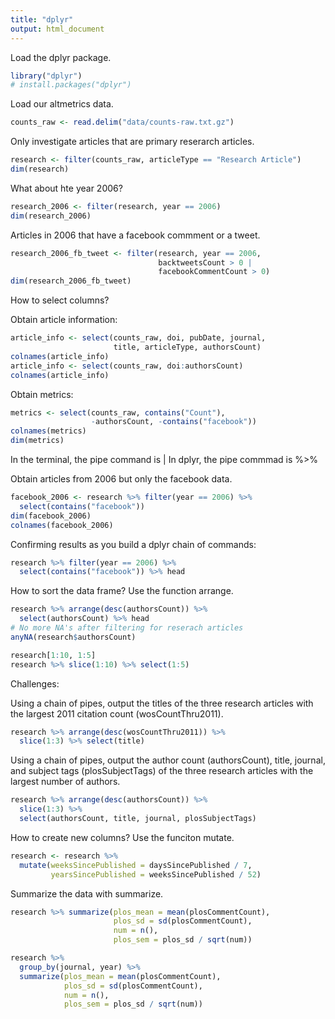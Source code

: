 ```yaml
---
title: "dplyr"
output: html_document
---
```


Load the dplyr package.

```r
library("dplyr")
# install.packages("dplyr")
```

Load our altmetrics data.

```r
counts_raw <- read.delim("data/counts-raw.txt.gz")
```

Only investigate articles that are primary reserarch articles.

```r
research <- filter(counts_raw, articleType == "Research Article")
dim(research)
```

What about hte year 2006?

```r
research_2006 <- filter(research, year == 2006)
dim(research_2006)
```

Articles in 2006 that have a facebook commment or a tweet.

```r
research_2006_fb_tweet <- filter(research, year == 2006,
                                 backtweetsCount > 0 |
                                 facebookCommentCount > 0)
dim(research_2006_fb_tweet)
```

How to select columns?

Obtain article information:

```r
article_info <- select(counts_raw, doi, pubDate, journal,
                       title, articleType, authorsCount)
colnames(article_info)
article_info <- select(counts_raw, doi:authorsCount)
colnames(article_info)
```

Obtain metrics:

```r
metrics <- select(counts_raw, contains("Count"),
                  -authorsCount, -contains("facebook"))
colnames(metrics)
dim(metrics)
```

In the terminal, the pipe command is |
In dplyr, the pipe commmad is %>%

Obtain articles from 2006 but only the facebook data.

```r
facebook_2006 <- research %>% filter(year == 2006) %>%
  select(contains("facebook"))
dim(facebook_2006)
colnames(facebook_2006)
```

Confirming results as you build a dplyr chain of commands:

```r
research %>% filter(year == 2006) %>%
  select(contains("facebook")) %>% head
```

How to sort the data frame? Use the function arrange.

```r
research %>% arrange(desc(authorsCount)) %>%
  select(authorsCount) %>% head
# No more NA's after filtering for reserach articles
anyNA(research$authorsCount)
```

```r
research[1:10, 1:5]
research %>% slice(1:10) %>% select(1:5)
```

Challenges:

Using a chain of pipes, output the titles of the three research articles with the largest 2011 citation count (wosCountThru2011).

```r
research %>% arrange(desc(wosCountThru2011)) %>%
  slice(1:3) %>% select(title)
```

Using a chain of pipes, output the author count (authorsCount), title, journal, and subject tags (plosSubjectTags) of the three research articles with the largest number of authors.

```r
research %>% arrange(desc(authorsCount)) %>%
  slice(1:3) %>%
  select(authorsCount, title, journal, plosSubjectTags)
```

How to create new columns? Use the funciton mutate.

```r
research <- research %>%
  mutate(weeksSincePublished = daysSincePublished / 7,
         yearsSincePublished = weeksSincePublished / 52)
```

Summarize the data with summarize.

```r
research %>% summarize(plos_mean = mean(plosCommentCount),
                       plos_sd = sd(plosCommentCount),
                       num = n(),
                       plos_sem = plos_sd / sqrt(num))
```


```r
research %>% 
  group_by(journal, year) %>%
  summarize(plos_mean = mean(plosCommentCount),
            plos_sd = sd(plosCommentCount),
            num = n(),
            plos_sem = plos_sd / sqrt(num))
```











